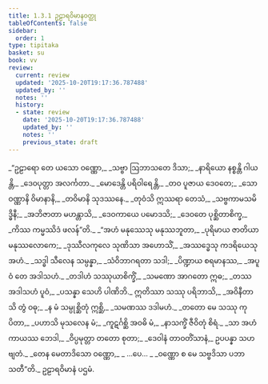 ```yaml
---
title: 1.3.1 ဥဠာရဝိမာနဝတ္ထု
tableOfContents: false
sidebar:
  order: 1
type: tipitaka
basket: su
book: vv
review:
  current: review
  updated: '2025-10-20T19:17:36.787488'
  updated_by: ''
  notes: ''
  history:
  - state: review
    date: '2025-10-20T19:17:36.787488'
    updated_by: ''
    notes: ''
    previous_state: draft
---
```



<DynamicBreadcrumb />


<ReviewStatus review={frontmatter.review} showDetails={true} />

<HypothesisAnnotation frontmatter={frontmatter} />

<Division number="286" book="vv" e="ch" v="19" p="33">

<Paragraph number="308" type="verses" book="vv">
_“ဥဠာရော တေ ယသော ဝဏ္ဏော,_  
_သဗ္ဗာ ဩဘာသတေ ဒိသာ;_  
_နာရိယော နစ္စန္တိ ဂါယန္တိ,_  
_ဒေဝပုတ္တာ အလင်္ကတာ._  

</Paragraph>

</Division>
<Division number="287" book="vv" e="ch" v="19" p="33">

<Paragraph number="309" type="verses" book="vv">
_မောဒေန္တိ ပရိဝါရေန္တိ,_  
_တဝ ပူဇာယ ဒေဝတေ;_  
_သောဝဏ္ဏာနိ ဝိမာနာနိ,_  
_တဝိမာနိ သုဒဿနေ._  

</Paragraph>

</Division>
<Division number="288" book="vv" e="ch" v="19" p="33">

<Paragraph number="310" type="verses" book="vv">
_တုဝံသိ ဣဿရာ တေသံ,_  
_သဗ္ဗကာမသမိဒ္ဓိနီ;_  
_အဘိဇာတာ မဟန္တာသိ,_  
_ဒေဝကာယေ ပမောဒသိ;_  
_ဒေဝတေ ပုစ္ဆိတာစိက္ခ,_  
_ကိဿ ကမ္မဿိဒံ ဖလန်”တိ._  

</Paragraph>

</Division>
<Division number="289" book="vv" e="ch" v="19" p="33">

<Paragraph number="311" type="verses" book="vv">
_“အဟံ မနုဿေသု မနုဿဘူတာ,_  
_ပုရိမာယ ဇာတိယာ မနုဿလောကေ;_  
_ဒုဿီလကုလေ သုဏိသာ အဟောသိံ,_  
_အဿဒ္ဓေသု ကဒရိယေသု အဟံ._  

</Paragraph>

</Division>
<Division number="290" book="vv" e="ch" v="19" p="33">

<Paragraph number="312" type="verses" book="vv">
_သဒ္ဓါ သီလေန သမ္ပန္နာ,_  
_သံဝိဘာဂရတာ သဒါ;_  
_ပိဏ္ဍာယ စရမာနဿ,_  
_အပူဝံ တေ အဒါသဟံ._  

</Paragraph>

</Division>
<Division number="291" book="vv" e="ch" v="19" p="33">

<Paragraph number="313" type="verses" book="vv">
_တဒါဟံ သဿုယာစိက္ခိံ,_  
_သမဏော အာဂတော ဣဓ;_  
_တဿ အဒါသဟံ ပူဝံ,_  
_ပသန္နာ သေဟိ ပါဏိဘိ._  

</Paragraph>

</Division>
<Division number="292" book="vv" e="ch" v="19" p="34">

<Paragraph number="314" type="verses" book="vv">
ဣတိဿာ သဿု ပရိဘာသိ,_  
_အဝိနီတာသိ တွံ ဝဓု;_  
_န မံ သမ္ပုစ္ဆိတုံ ဣစ္ဆိ,_  
_သမဏဿ ဒဒါမဟံ._  

</Paragraph>

</Division>
<Division number="293" book="vv" e="ch" v="19" p="34">

<Paragraph number="315" type="verses" book="vv">
_တတော မေ သဿု ကုပိတာ,_  
_ပဟာသိ မုသလေန မံ;_  
_ကူဋင်္ဂစ္ဆိ အဝဓိ မံ,_  
_နာသက္ခိံ ဇီဝိတုံ စိရံ._  

</Paragraph>

</Division>
<Division number="294" book="vv" e="ch" v="19" p="34">

<Paragraph number="316" type="verses" book="vv">
_သာ အဟံ ကာယဿ ဘေဒါ,_  
_ဝိပ္ပမုတ္တာ တတော စုတာ;_  
_ဒေဝါနံ တာဝတိံသာနံ,_  
ဥပပန္နာ သဟဗျတံ._  

</Paragraph>

</Division>
<Division number="295" book="vv" e="ch" v="19" p="34">

<Paragraph number="317" type="verses" book="vv">
_တေန မေတာဒိသော ဝဏ္ဏော,_  
_ …ပေ… _  
_ဝဏ္ဏော စ မေ သဗ္ဗဒိသာ ပဘာသတီ”တိ._  


</Paragraph>
</Division>

<Paragraph number="318" type="center" book="vv">
ဥဠာရဝိမာနံ ပဌမံ.
</Paragraph>